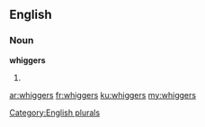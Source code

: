 ==English==

===Noun===
'''whiggers'''

# {{plural of|[[whigger]]}}

[[Category:English plurals]]

[[ar:whiggers]]
[[fr:whiggers]]
[[ku:whiggers]]
[[my:whiggers]]